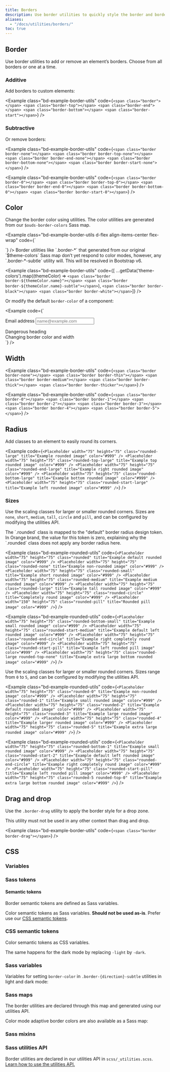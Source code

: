 ```yaml
---
title: Borders
description: Use border utilities to quickly style the border and border-radius of an element. Great for images, buttons, or any other element.
aliases:
  - "/docs/utilities/borders/"
toc: true
---
```



## Border

Use border utilities to add or remove an element’s borders. Choose from all borders or one at a time.

### Additive

Add borders to custom elements:

<Example class="bd-example-border-utils" code={`<span class="border"></span>
  <span class="border-top"></span>
  <span class="border-end"></span>
  <span class="border-bottom"></span>
  <span class="border-start"></span>`} />

### Subtractive

Or remove borders:

<Example class="bd-example-border-utils" code={`<span class="border border-none"></span>
  <span class="border border-top-none"></span>
  <span class="border border-end-none"></span>
  <span class="border border-bottom-none"></span>
  <span class="border border-start-none"></span>`} />

<BootstrapCompatibility>

<Example class="bd-example-border-utils" code={`<span class="border border-0"></span>
  <span class="border border-top-0"></span>
  <span class="border border-end-0"></span>
  <span class="border border-bottom-0"></span>
  <span class="border border-start-0"></span>`} />

</BootstrapCompatibility>

## Color

Change the border color using utilities. The color utilities are generated from our `$ouds-border-colors` Sass map.

<Example class="bd-example-border-utils d-flex align-items-center flex-wrap" code={`<span class="border border-brand-primary"></span>
  <span class="border border-default"></span>
  <span class="border border-emphasized"></span>
  <span class="border border-muted"></span>
  <div data-bs-theme="light" class="bg-brand-primary d-inline-flex m-2xs p-xs"><span class="border border-on-brand-primary m-none bg-brand-primary" data-bs-theme="light"></span></div>
  <div data-bs-theme="light" class="bg-always-white d-inline-flex m-2xs p-xs"><span class="border border-always-black m-none bg-always-white" data-bs-theme="light"></span></div>
  <div data-bs-theme="dark" class="bg-always-black d-inline-flex m-2xs p-xs"><span class="border border-always-white m-none bg-always-black" data-bs-theme="dark"></span></div>
  <div data-bs-theme="dark" class="bg-always-black d-inline-flex m-2xs p-xs"><span class="border border-always-on-black m-none bg-always-black" data-bs-theme="dark"></span></div>
  <div data-bs-theme="light" class="bg-always-white d-inline-flex m-2xs p-xs"><span class="border border-always-on-white m-none bg-always-white" data-bs-theme="light"></span></div>`} />

<BootstrapCompatibility>

<Callout type="info">
Border utilities like `.border-*` that generated from our original `$theme-colors` Sass map don’t yet respond to color modes, however, any `.border-*-subtle` utility will. This will be resolved in Bootstrap v6.
</Callout>

<Example class="bd-example-border-utils" code={[
  ...getData('theme-colors').map((themeColor) => `<span class="border border-${themeColor.name}"></span>
<span class="border border-${themeColor.name}-subtle"></span>`),
  `<span class="border border-black"></span>
<span class="border border-white"></span>`]} />

Or modify the default `border-color` of a component:

<Example code={`<div class="mb-4">
    <label for="exampleFormControlInput1" class="form-label">Email address</label>
    <input type="email" class="form-control border-success" id="exampleFormControlInput1" placeholder="name@example.com" />
  </div>

  <div class="h4 pb-2 mb-4 text-danger border-bottom border-danger">
    Dangerous heading
  </div>

  <div class="p-3 text-bg-info bg-opacity-10 border border-info border-start-0 rounded-end">
    Changing border color and width
  </div>`} />

</BootstrapCompatibility>

## Width

<Example class="bd-example-border-utils" code={`<span class="border border-none"></span>
  <span class="border border-thin"></span>
  <span class="border border-medium"></span>
  <span class="border border-thick"></span>
  <span class="border border-thicker"></span>`} />

<BootstrapCompatibility>

<Example class="bd-example-border-utils" code={`<span class="border border-0"></span>
  <span class="border border-1"></span>
  <span class="border border-2"></span>
  <span class="border border-3"></span>
  <span class="border border-4"></span>
  <span class="border border-5"></span>`} />

</BootstrapCompatibility>

## Radius

Add classes to an element to easily round its corners.

<Example code={`<Placeholder width="75" height="75" class="rounded-large" title="Example rounded image" color="#999" />
  <Placeholder width="75" height="75" class="rounded-top-large" title="Example top rounded image" color="#999" />
  <Placeholder width="75" height="75" class="rounded-end-large" title="Example right rounded image" color="#999" />
  <Placeholder width="75" height="75" class="rounded-bottom-large" title="Example bottom rounded image" color="#999" />
  <Placeholder width="75" height="75" class="rounded-start-large" title="Example left rounded image" color="#999" />`} />

### Sizes

Use the scaling classes for larger or smaller rounded corners. Sizes are `none`, `short`, `medium`, `tall`, `circle` and `pill`, and can be configured by modifying the utilities API.

<Callout type="info">
The `.rounded` class is mapped to the "default" border radius design token. In Orange brand, the value for this token is zero, explaining why the `.rounded` class does not apply any border radius here.
</Callout>

<Example class="bd-example-rounded-utils" code={`<Placeholder width="75" height="75" class="rounded" title="Example default rounded image" color="#999" />
  <Placeholder width="75" height="75" class="rounded-none" title="Example non-rounded image" color="#999" />
  <Placeholder width="75" height="75" class="rounded-small" title="Example short rounded image" color="#999" />
  <Placeholder width="75" height="75" class="rounded-medium" title="Example medium rounded image" color="#999" />
  <Placeholder width="75" height="75" class="rounded-large" title="Example tall rounded image" color="#999" />
  <Placeholder width="75" height="75" class="rounded-circle" title="Completely round image" color="#999" />
  <Placeholder width="150" height="75" class="rounded-pill" title="Rounded pill image" color="#999" />`} />

<Example class="bd-example-rounded-utils" code={`<Placeholder width="75" height="75" class="rounded-bottom-small" title="Example small rounded image" color="#999" />
  <Placeholder width="75" height="75" class="rounded-start-medium" title="Example default left rounded image" color="#999" />
  <Placeholder width="75" height="75" class="rounded-end-circle" title="Example right completely round image" color="#999" />
  <Placeholder width="75" height="75" class="rounded-start-pill" title="Example left rounded pill image" color="#999" />
  <Placeholder width="75" height="75" class="rounded-large rounded-top-none" title="Example extra large bottom rounded image" color="#999" />`} />

<BootstrapCompatibility>

Use the scaling classes for larger or smaller rounded corners. Sizes range from `0` to `5`, and can be configured by modifying the utilities API.

<Example class="bd-example-rounded-utils" code={`<Placeholder width="75" height="75" class="rounded-0" title="Example non-rounded image" color="#999" />
  <Placeholder width="75" height="75" class="rounded-1" title="Example small rounded image" color="#999" />
  <Placeholder width="75" height="75" class="rounded-2" title="Example default rounded image" color="#999" />
  <Placeholder width="75" height="75" class="rounded-3" title="Example large rounded image" color="#999" />
  <Placeholder width="75" height="75" class="rounded-4" title="Example larger rounded image" color="#999" />
  <Placeholder width="75" height="75" class="rounded-5" title="Example extra large rounded image" color="#999" />`} />

<Example class="bd-example-rounded-utils" code={`<Placeholder width="75" height="75" class="rounded-bottom-1" title="Example small rounded image" color="#999" />
  <Placeholder width="75" height="75" class="rounded-start-2" title="Example default left rounded image" color="#999" />
  <Placeholder width="75" height="75" class="rounded-end-circle" title="Example right completely round image" color="#999" />
  <Placeholder width="75" height="75" class="rounded-start-pill" title="Example left rounded pill image" color="#999" />
  <Placeholder width="75" height="75" class="rounded-5 rounded-top-0" title="Example extra large bottom rounded image" color="#999" />`} />

</BootstrapCompatibility>

## Drag and drop

Use the `.border-drag` utility to apply the border style for a drop zone.

<Callout type="danger">
This utility must not be used in any other context than drag and drop.
</Callout>

<Example class="bd-example-border-utils" code={`<span class="border border-drag"></span>`} />

## CSS

### Variables

<ScssDocs name="root-border-var-ouds" file="scss/_root.scss" />

<BootstrapCompatibility>

<ScssDocs name="root-border-var" file="scss/_root.scss" />

</BootstrapCompatibility>

### Sass tokens

#### Semantic tokens

Border semantic tokens are defined as Sass variables.

<ScssDocs name="ouds-semantic-border" file="scss/tokens/_semantic.scss" />

Color semantic tokens as Sass variables. **Should not be used as-is**. Prefer use our [CSS semantic tokens](#css-semantic-tokens).

<ScssDocs name="ouds-semantic-color" file="scss/tokens/_semantic.scss" />

### CSS semantic tokens

Color semantic tokens as CSS variables.

<ScssDocs name="ouds-semantic-css-color" file="scss/tokens/_semantic-colors-custom-props.scss" />

The same happens for the dark mode by replacing `-light` by `-dark`.

### Sass variables

<ScssDocs name="border-variables" file="scss/_variables.scss" />

<ScssDocs name="border-radius-variables" file="scss/_variables.scss" />

<BootstrapCompatibility>

Variables for setting `border-color` in `.border-{direction}-subtle` utilities in light and dark mode:

<ScssDocs name="theme-border-subtle-variables" file="scss/_variables.scss" />

<ScssDocs name="theme-border-subtle-dark-variables" file="scss/_variables-dark.scss" />

</BootstrapCompatibility>

### Sass maps

The border utilities are declared through this map and generated using our utilities API.

<ScssDocs name="ouds-maps-borders" file="scss/_maps.scss" />

<BootstrapCompatibility>

Color mode adaptive border colors are also available as a Sass map:

<ScssDocs name="theme-border-subtle-map" file="scss/_maps.scss" />

<ScssDocs name="theme-border-subtle-dark-map" file="scss/_maps.scss" />

</BootstrapCompatibility>

### Sass mixins

<ScssDocs name="border-radius-mixins" file="scss/mixins/_border-radius.scss" />

### Sass utilities API

Border utilities are declared in our utilities API in `scss/_utilities.scss`. [Learn how to use the utilities API.]([[docsref:/utilities/api#using-the-api]])

<ScssDocs name="utils-border-ouds" file="scss/_utilities.scss" />

<ScssDocs name="utils-borders-ouds" file="scss/_utilities.scss" />

<ScssDocs name="utils-border-radius-ouds" file="scss/_utilities.scss" />

<BootstrapCompatibility>

<ScssDocs name="utils-borders" file="scss/_utilities.scss" />

<ScssDocs name="utils-border-radius" file="scss/_utilities.scss" />

</BootstrapCompatibility>
